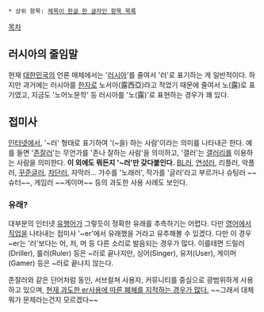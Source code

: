  * 상위 항목: [[제목이 한글 한 글자인 항목 목록]]

[[목차]]

== 러시아의 줄임말 ==
현재 [[대한민국]]의 언론 매체에서는 '[[러시아]]'를 줄여서 '러'로 표기하는 게 일반적이다. 하지만 과거에는 러시아를 [[한자]]로 노서아(露西亞)라고 적었기 때문에 줄여서 노(露)로 표기였고, 지금도 '노어노문학' 등 러시아를 '노(露)'로 표현하는 경우가 꽤 있다.

== 접미사 ==
[[인터넷]]에서, '~러' 형태로 표기하여 '(~을) 하는 사람'이라는 의미를 나타내곤 한다. 예를 들면 '[[존잘러]]'는 무언가를 '존나 잘하는 사람'을 의미하고, '갤러'는 [[갤러리]]를 이용하는 사람을 의미한다. 
'''이 외에도 뭐든지 '~러'만 갖다붙인다.''' [[BL러]], [[연성]]러, 리플러, 악플러, [[꾸준글]]러, [[차단]]러, 자막러... 가수를 '노래러', 작가를 '글러'라고 부르거나 슈팅러 ~~슈터~~, 게임러 ~~게이머~~ 등의  과도한 사용 사례도 보인다.

=== 유래? ===
대부분의 인터넷 [[유행어]]가 그렇듯이 정확한 유래를 추측하기는 어렵다. 다만 [[영어]]에서 [[직업]]을 나타내는 접미사 '~er'에서 유래했을 거라고 유추해볼 수 있겠다. 다만 이 경우 ~er는 '러'보다는 어, 저, 머 등 다른 소리로 발음되는 경우가 많다. 이를테면 드릴러(Driller), 룰러(Ruler) 등은 ~러로 끝나지만, 싱어(Singer), 유저(User), 게이머(Gamer) 등은 ~러로 끝나지 않는다.

존잘러와 같은 단어처럼 동인, 서브컬쳐 사용자, 커뮤니티를 중심으로 광범위하게 사용하고 있으며, [[존잘|현재 과도한 er사용에 따른 폐혜를 지적하는 경우가 많다.]] ~~그래서 대체 뭐가 문제라는건지 모르겠다~~
